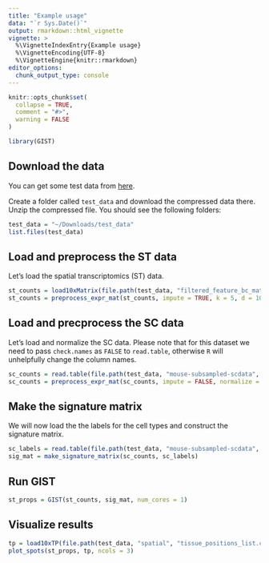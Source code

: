```yaml
---
title: "Example usage"
data: "`r Sys.Date()`"
output: rmarkdown::html_vignette
vignette: >
  %\VignetteIndexEntry{Example usage}
  %\VignetteEncoding{UTF-8}
  %\VignetteEngine{knitr::rmarkdown}
editor_options: 
  chunk_output_type: console
---
```


```r
knitr::opts_chunk$set(
  collapse = TRUE,
  comment = "#>",
  warning = FALSE
)
```

```r
library(GIST)
```

## Download the data

You can get some test data from [here]().

Create a folder called `test_data` and download the compressed data there. Unzip the compressed file. You should see the following folders:

```r
test_data = "~/Downloads/test_data"
list.files(test_data)
```

## Load and preprocess the ST data

Let's load the spatial transcriptomics (ST) data. 

```r
st_counts = load10xMatrix(file.path(test_data, "filtered_feature_bc_matrix"))
st_counts = preprocess_expr_mat(st_counts, impute = TRUE, k = 5, d = 10, normalize = 'sct')
```

## Load and precprocess the SC data

Let's load and normalize the SC data. Please note that for this dataset we need to pass `check.names` as `FALSE` to `read.table`, otherwise `R` will unhelpfully change the column names.

```r
sc_counts = read.table(file.path(test_data, "mouse-subsampled-scdata", "counts.tsv"), header = TRUE, row.names = 1, check.names = FALSE)
sc_counts = preprocess_expr_mat(sc_counts, impute = FALSE, normalize = 'sct')
```

## Make the signature matrix

We will now load the the labels for the cell types and construct the signature matrix.

```r
sc_labels = read.table(file.path(test_data, "mouse-subsampled-scdata", "cell_labels.tsv"), header = TRUE)
sig_mat = make_signature_matrix(sc_counts, sc_labels)
```

## Run GIST

```r
st_props = GIST(st_counts, sig_mat, num_cores = 1)
```

## Visualize results

```r
tp = load10xTP(file.path(test_data, "spatial", "tissue_positions_list.csv"))
plot_spots(st_props, tp, ncols = 3)
```
